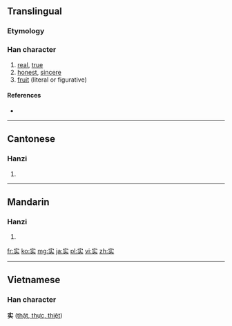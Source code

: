 {{also|實|実}}
==Translingual==
{{stroke order|type=animate}}
{{ja-forms|[[実]]|实|[[實]]}}

===Etymology===
{{Han simp|實|f=貫|t=头}}

===Han character===
{{Han char|rn=40|rad=宀|as=05|sn=8|four=|canj=十卜大 (JYK)}}

# [[real]], [[true]]
# [[honest]], [[sincere]]
# [[fruit]] (literal or figurative)

====References====
* {{Han ref|kx=0284.081|dkj=07123|dj=0561.090|hdz=20923.020|uh=5B9E|ud=23454}}

----

==Cantonese==

===Hanzi===
{{yue-hanzi|jyut=|y=sat6|tra=實}}

# {{defn|lang=yue|sort=宀05}}

----

==Mandarin==

===Hanzi===
{{cmn-hanzi|tra=實|pin=[[shí]] ([[shi2]])|wg=shih<sup>2</sup>}}

# {{defn|lang=cmn|sort=宀05}}

[[fr:实]]
[[ko:实]]
[[mg:实]]
[[ja:实]]
[[pl:实]]
[[vi:实]]
[[zh:实]]

----

==Vietnamese==

===Han character===
'''实''' ([[thật, thực, thiệt]])